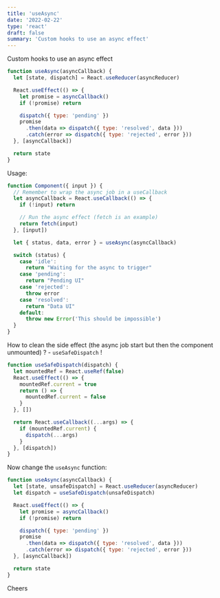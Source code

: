 ```yaml
---
title: 'useAsync'
date: '2022-02-22'
type: 'react'
draft: false
summary: 'Custom hooks to use an async effect'
---
```


Custom hooks to use an async effect

```js
function useAsync(asyncCallback) {
  let [state, dispatch] = React.useReducer(asyncReducer)

  React.useEffect(() => {
    let promise = asyncCallback()
    if (!promise) return

    dispatch({ type: 'pending' })
    promise
      .then(data => dispatch({ type: 'resolved', data }))
      .catch(error => dispatch({ type: 'rejected', error }))
  }, [asyncCallback])

  return state
}
```

Usage:

```js
function Component({ input }) {
  // Remember to wrap the async job in a useCallback
  let asyncCallback = React.useCallback(() => {
    if (!input) return

    // Run the async effect (fetch is an example)
    return fetch(input)
  }, [input])

  let { status, data, error } = useAsync(asyncCallback)

  switch (status) {
    case 'idle':
      return "Waiting for the async to trigger"
    case 'pending':
      return "Pending UI"
    case 'rejected':
      throw error
    case 'resolved':
      return "Data UI"
    default:
      throw new Error('This should be impossible')
  }
}
```

How to clean the side effect (the async job start but then the component unmounted) ? - `useSafeDispatch` !

```js
function useSafeDispatch(dispatch) {
  let mountedRef = React.useRef(false)
  React.useEffect(() => {
    mountedRef.current = true
    return () => {
      mountedRef.current = false
    }
  }, [])

  return React.useCallback((...args) => {
    if (mountedRef.current) {
      dispatch(...args)
    }
  }, [dispatch])
}
```

Now change the `useAsync` function:

```js
function useAsync(asyncCallback) {
  let [state, unsafeDispatch] = React.useReducer(asyncReducer)
  let dispatch = useSafeDispatch(unsafeDispatch)

  React.useEffect(() => {
    let promise = asyncCallback()
    if (!promise) return

    dispatch({ type: 'pending' })
    promise
      .then(data => dispatch({ type: 'resolved', data }))
      .catch(error => dispatch({ type: 'rejected', error }))
  }, [asyncCallback])

  return state
}
```

Cheers <Twemoji emoji="clinking-beer-mugs" />
